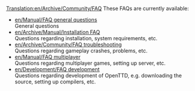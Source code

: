 [[Translation:en/Archive/Community/FAQ]]
These FAQs are currently available:

*[[en/Manual/FAQ general questions]]<br/>General questions
*[[en/Archive/Manual/Installation FAQ]]<br/>Questions regarding installation, system requirements, etc.
*[[en/Archive/Community/FAQ troubleshooting]]<br/>Questions regarding gameplay crashes, problems, etc.
*[[en/Manual/FAQ multiplayer]]<br/>Questions regarding multiplayer games, setting up server, etc.
*[[en/Development/FAQ development]]<br/>Questions regarding development of OpenTTD, e.g. downloading the source, setting up compilers, etc.